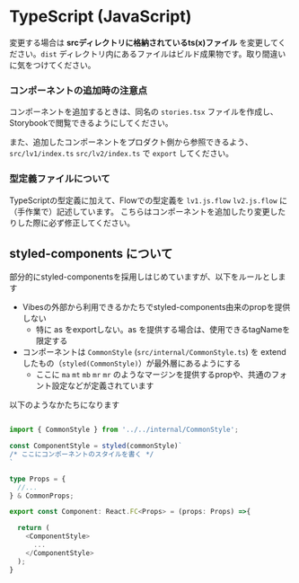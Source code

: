 
<Meta title='doc/TypeScript' />

# TypeScript (JavaScript)

変更する場合は **srcディレクトリに格納されているts(x)ファイル** を変更してください。`dist` ディレクトリ内にあるファイルはビルド成果物です。取り間違いに気をつけてください。

### コンポーネントの追加時の注意点

コンポーネントを追加するときは、同名の `stories.tsx` ファイルを作成し、Storybookで閲覧できるようにしてください。

また、追加したコンポーネントをプロダクト側から参照できるよう、 `src/lv1/index.ts` `src/lv2/index.ts` で `export` してください。

### 型定義ファイルについて

TypeScriptの型定義に加えて、Flowでの型定義を `lv1.js.flow` `lv2.js.flow` に（手作業で）記述しています。
こちらはコンポーネントを追加したり変更したりした際に必ず修正してください。

## styled-components について

部分的にstyled-componentsを採用しはじめていますが、以下をルールとします

- Vibesの外部から利用できるかたちでstyled-components由来のpropを提供しない
  - 特に as をexportしない。as を提供する場合は、使用できるtagNameを限定する
- コンポーネントは `CommonStyle` (`src/internal/CommonStyle.ts`) を extendしたもの（`styled(CommonStyle)`）が最外層にあるようにする
  - ここに `ma` `mt` `mb` `mr` `mr` のようなマージンを提供するpropや、共通のフォント設定などが定義されています

以下のようなかたちになります

```ts

import { CommonStyle } from '../../internal/CommonStyle';

const ComponentStyle = styled(commonStyle)`
/* ここにコンポーネントのスタイルを書く */
`

type Props = {
  //...
} & CommonProps;

export const Component: React.FC<Props> = (props: Props) =>{

  return (
    <ComponentStyle>
      ...
    </ComponentStyle>
  );
}
```


